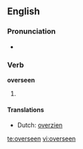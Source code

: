 ==English==

===Pronunciation===
*{{IPA|/'ovəɻsin/}}

===Verb===
'''overseen'''

# {{past participle of| to [[oversee]]}}

====Translations====
*Dutch: [[overzien]]

[[te:overseen]]
[[vi:overseen]]